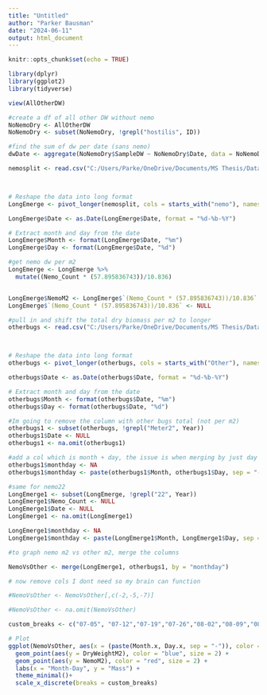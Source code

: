 ```yaml
---
title: "Untitled"
author: "Parker Bausman"
date: "2024-06-11"
output: html_document
---
```


```r
knitr::opts_chunk$set(echo = TRUE)
```

```r
library(dplyr)
library(ggplot2)
library(tidyverse)
```

```r
view(AllOtherDW)
```

```r
#create a df of all other DW without nemo 
NoNemoDry <- AllOtherDW
NoNemoDry <- subset(NoNemoDry, !grepl("hostilis", ID))
```


```r
#find the sum of dw per date (sans nemo)
dwDate <- aggregate(NoNemoDry$SampleDW ~ NoNemoDry$Date, data = NoNemoDry, FUN= sum)
```

```r
nemosplit <- read.csv("C:/Users/Parke/OneDrive/Documents/MS Thesis/Data/nemoemergence.csv" , header = TRUE)



# Reshape the data into long format
LongEmerge <- pivot_longer(nemosplit, cols = starts_with("nemo"), names_to = "Year", values_to = "Nemo_Count")

LongEmerge$Date <- as.Date(LongEmerge$Date, format = "%d-%b-%Y")

# Extract month and day from the date
LongEmerge$Month <- format(LongEmerge$Date, "%m")
LongEmerge$Day <- format(LongEmerge$Date, "%d")

#get nemo dw per m2 
LongEmerge <- LongEmerge %>%
  mutate((Nemo_Count * (57.895836743))/10.836) 


LongEmerge$NemoM2 <- LongEmerge$`(Nemo_Count * (57.895836743))/10.836`
LongEmerge$`(Nemo_Count * (57.895836743))/10.836` <- NULL
```

```r
#pull in and shift the total dry biomass per m2 to longer
otherbugs <- read.csv("C:/Users/Parke/OneDrive/Documents/MS Thesis/Data/AllOtherM2.csv" , header = TRUE)



# Reshape the data into long format
otherbugs <- pivot_longer(otherbugs, cols = starts_with("Other"), names_to = "Year", values_to = "DryWeightM2")

otherbugs$Date <- as.Date(otherbugs$Date, format = "%d-%b-%Y")

# Extract month and day from the date
otherbugs$Month <- format(otherbugs$Date, "%m")
otherbugs$Day <- format(otherbugs$Date, "%d")


```

```r
#Im going to remove the column with other bugs total (not per m2)
otherbugs1 <- subset(otherbugs, !grepl("Meter2", Year))
otherbugs1$Date <- NULL
otherbugs1 <- na.omit(otherbugs1)

#add a col which is month + day, the issue is when merging by just day or month you get dupes
otherbugs1$monthday <- NA
otherbugs1$monthday <- paste(otherbugs1$Month, otherbugs1$Day, sep = "-")

#same for nemo22
LongEmerge1 <- subset(LongEmerge, !grepl("22", Year))
LongEmerge1$Nemo_Count <- NULL 
LongEmerge1$Date <- NULL
LongEmerge1 <- na.omit(LongEmerge1)

LongEmerge1$monthday <- NA
LongEmerge1$monthday <- paste(LongEmerge1$Month, LongEmerge1$Day, sep = "-")


```


```r
#to graph nemo m2 vs other m2, merge the columns 

NemoVsOther <- merge(LongEmerge1, otherbugs1, by = "monthday")

# now remove cols I dont need so my brain can function 

#NemoVsOther <- NemoVsOther[,c(-2,-5,-7)]

#NemoVsOther <- na.omit(NemoVsOther)
```


```r
custom_breaks <- c("07-05", "07-12","07-19","07-26","08-02","08-09","08-14")

# Plot
ggplot(NemoVsOther, aes(x = (paste(Month.x, Day.x, sep = "-")), color = "Variable")) +
  geom_point(aes(y = DryWeightM2), color = "blue", size = 2) +
  geom_point(aes(y = NemoM2), color = "red", size = 2) +
  labs(x = "Month-Day", y = "Mass") +
  theme_minimal()+
  scale_x_discrete(breaks = custom_breaks)
```